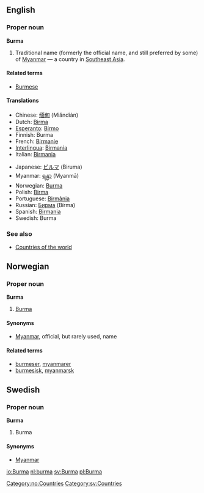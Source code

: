 ==English==

===Proper noun===
'''Burma'''

# Traditional name (formerly the official name, and still preferred by some) of [[Myanmar]] — a country in [[Southeast Asia]].

====Related terms====
*[[Burmese]]

====Translations====
{{top}}
*Chinese: [[缅甸]] (Miǎndiàn)
*Dutch: [[Birma]]
*[[Esperanto]]: [[Birmo]]
*Finnish: Burma
*French: [[Birmanie]]
*[[Interlingua]]: [[Birmania]]
*Italian: [[Birmania]]
{{mid}}
*Japanese: [[ビルマ]] (Biruma)
*Myanmar: [[ရန္မာ]] (Myanmā)
*Norwegian: [[#Norwegian|Burma]]
*Polish: [[Birma]]
*Portuguese: [[Birmânia]]
*Russian: [[Бирма]] (Bírma) {{f}}
*Spanish: [[Birmania]]
*Swedish: Burma
{{bottom}}

===See also===
*[[Countries of the world]]

==Norwegian==
===Proper noun===
[[Category:no:Countries]]
'''Burma'''
#[[#English|Burma]]
====Synonyms====
*[[Myanmar]], official, but rarely used, name
====Related terms====
*[[burmeser]], [[myanmarer]]
*[[burmesisk]], [[myanmarsk]]

==Swedish==
===Proper noun===
'''Burma'''
#Burma
====Synonyms====
*[[Myanmar]]

[[Category:sv:Countries]]

[[io:Burma]]
[[nl:burma]]
[[sv:Burma]]
[[pl:Burma]]